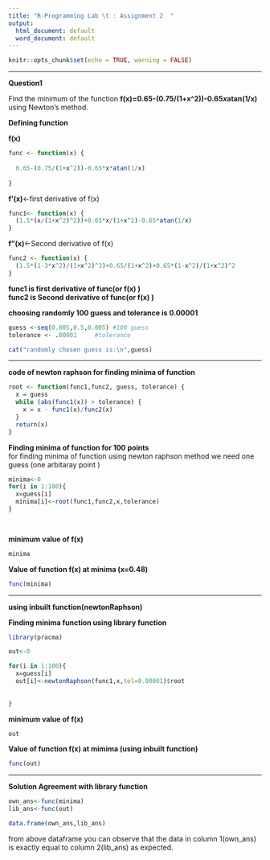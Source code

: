 ```yaml
---
title: "R-Programming Lab \t : Assignment 2  "
output:
  html_document: default
  word_document: default
---
```


```r
knitr::opts_chunk$set(echo = TRUE, warning = FALSE)
```


\newpage
***
**Question1**

Find the minimum of the function **f(x)=0.65-(0.75/(1+x^2))-0.65*x*atan(1/x)**  
using Newton's method.

**Defining function**

**f(x)**
```r
func <- function(x) {
  
  0.65-(0.75/(1+x^2))-0.65*x*atan(1/x)
  
}
```

**f'(x)**<-first derivative of f(x) 
```r
func1<- function(x) {
  (1.5*(x/(1+x^2)^2))+0.65*x/(1+x^2)-0.65*atan(1/x)
}

```


**f"(x)**<-Second derivative of  f(x) 
```r

func2 <- function(x) {
  (1.5*(1-3*x^2)/(1+x^2)^3)+0.65/(1+x^2)+0.65*(1-x^2)/(1+x^2)^2
}


```

**func1 is first derivative of func(or f(x) )**  
**func2 is Second derivative of func(or f(x) )**






**choosing randomly 100 guess and tolerance is 0.00001**

```r
guess <-seq(0.005,0.5,0.005) #100 guess
tolerance <- .00001     #tolerance

```

\newline
```r
cat("randomly chosen guess is:\n",guess)
```

\newpage
***

**code of newton raphson for finding minima of function**

```r

root <- function(func1,func2, guess, tolerance) {
  x = guess
  while (abs(func1(x)) > tolerance) {
    x = x - func1(x)/func2(x)
  }
  return(x)
}

```

**Finding minima of function for 100 points**  
for finding minima of function using newton raphson method we need one guess
(one arbitaray point )
```r

minima<-0
for(i in 1:100){
  x=guess[i]
  minima[i]<-root(func1,func2,x,tolerance)
}

  
```




**minimum value of f(x)**
```r
minima
```




**Value of function f(x) at minima (x=0.48)**
```r
func(minima)
```

\newpage
***
**using inbuilt function(newtonRaphson)**

**Finding minima function using library function**



```r

library(pracma)

out<-0  

for(i in 1:100){
  x=guess[i]
  out[i]<-newtonRaphson(func1,x,tol=0.00001)$root
  
  
}
```


**minimum value of f(x) **

```r
out
```


**Value of function f(x) at mimima (using inbuilt function)**
```r
func(out)
```


\newpage
***

**Solution Agreement with library function**

```r
own_ans<-func(minima)
lib_ans<-func(out)


```



```r
data.frame(own_ans,lib_ans)
```

from above dataframe you can observe that the data in column 1(own_ans) is exactly equal to column 2(lib_ans) as expected.


